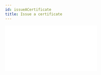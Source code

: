 ```yaml
---
id: issueACertificate
title: Issue a certificate
---
```



  <div style={{ position: "relative", paddingBottom: "56.25%", height: 0 }}>
    <iframe
      src={url}
      frameBorder={0}
      webkitallowfullscreen
      mozallowfullscreen
      allowFullScreen
      style={{
        position: "absolute",
        top: 0,
        left: 0,
        width: "100%",
        height: "100%",
      }}
    />
  </div>
);

This functionality allows either a [**Registration Agent**](../system_overview/user_types/registrationAgent) or [**Registrar**](../system_overview/user_types/registrar) to print a certificate, either with or without digital certificates.

<Video url="https://www.loom.com/embed/f04130bd98364626aee0c51bf127d5e7"></Video>

## Configuration

The certificate can be formatted as per a country's requirements. OpenCRVS also has a _recommended_ certificate based on global best practice.

The ability to use digital signatures on certificates, print the certificate in advance for handwritten signatures or print on collection.

:::tip pro tip
The use of digital signatures has been shown to drastically improve service delivery by reducing the time registration staff need to wait to get handwritten signatures from Registrars. The Audit function effectively tracks every user's actions - this can mitigate the occurrence of any fraudulent activity.
:::

## User Stories

As a **Registration Agent**, I want to be able to print a certificate, so that I can collect the signatures of the Registrar before issuance.

As a **Registration Agent _with delegated authority_**, I want to be able to print a certificate with the digital signature of a Registrar, so that I can issue it immediately.

As a **Registrar**, I want to be able to print a certificate, so that I can collect the signatures of the Registrar before issuance.

As a **Registrar**, I want to be able to print a certificate with my digital signature, so that I can issue it immediately.

# Functionality

### Download to print

**Low connectivity feature:** The user is required to download the record that they want to print the certificate for. This prevents overloading bandwidth and affecting the user's ability to print the certificate they need to by downloading all records in the workqueue at once.

### Identify who is collecting the certificate

The user is required to identify who is collecting the certificate so that there is a record of who collected it.

### Edit certificate content

If the user wants to edit the content of the certificate before printing, they can do so to prevent future change requests for the applicant. This action is captured in the [audit](../support_functions/audit) function.

### Print certificate

When the user chooses to print the certificate, it opens in a new tab in PDF format. From this page, the user can print using the device's printer.

The certificate can be printed with a digital signature in advance or on collection.

<img
  alt="Print_certificate"
  src={useBaseUrl(
    "assets/core_functions/Issue_a_certificate_d1633b6665a344deacbd308f9704ddbb/Print_certificate.png"
  )}
/>
